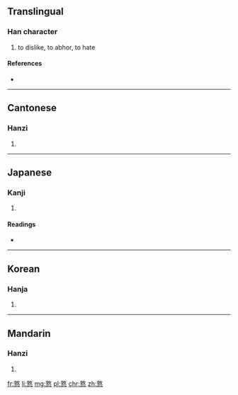 ==Translingual==

===Han character===
{{Han char|rn=61|rad=心|as=12|sn=16|four=0833<sub>4</sub>|canj=X卜大心 (XYKP), 卜大心 (YKP)}}

# to dislike, to abhor, to hate

====References====
* {{Han ref|kx=0403.050|dkj=11226|dj=0743.100|hdz=42351.050|uh=619D|ud=24989|bh=E976|bd=59766}}

----

==Cantonese==

===Hanzi===
{{yue-hanzi|jyut=|y=deui6}}

# {{defn|lang=yue|sort=心12}}

----

==Japanese==

===Kanji===
{{ja-kanji|grade=|rs=心12}}

# {{defn|lang=ja|sort=心12}}

====Readings====
* {{ja-readings|on=[[たい]] (tai), [[ずい]] (zui), [[だい]] (dai)|kun=[[うらむ]] (uramu)}}

----

==Korean==

===Hanja===
{{ko-hanja|hangeul=[[돈]]|eumhun=|rv=don|mr=ton|y=ton}}

# {{defn|lang=ko|sort=心12}}

----

==Mandarin==

===Hanzi===
{{cmn-hanzi|pin=[[duì]] ([[dui4]])|wg=tui<sup>4</sup>}}

# {{defn|lang=cmn|sort=心12}}

[[fr:憝]]
[[li:憝]]
[[mg:憝]]
[[pl:憝]]
[[chr:憝]]
[[zh:憝]]